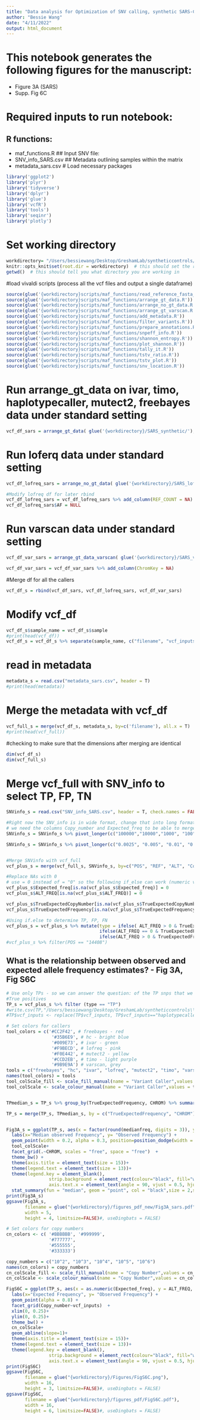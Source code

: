 ```yaml
---
title: "Data analysis for Optimization of SNV calling, synthetic SARS-Cov-2 RNA part"
author: "Bessie Wang"
date: "4/11/2022"
output: html_document
---
```

# This notebook generates the following figures for the manuscript:
- Figure 3A (SARS)
- Supp. Fig 6C

# Required inputs to run notebook:
## R functions:
- maf_functions.R
## Input SNV file:
- SNV_info_SARS.csv
## Metadata outlining samples within the matrix 
- metadata_sars.csv
# Load necessary packages
```r
library('ggplot2')
library('plyr')
library('tidyverse')
library('dplyr')
library('glue')
library('vcfR')
library('tools')
library('seqinr')
library('plotly')
```

# Set working directory 
```r
workdirectory= "/Users/bessiewang/Desktop/GreshamLab/syntheticcontrols/" # set this as its own variable so it is super easy to change later
knitr::opts_knit$set(root.dir = workdirectory)  # this should set the rmd root directory so you don't have to type out 'workdirectory' later on (you still can if you want it doesn't matter)
getwd()  # this should tell you what directory you are working in
```
#load vivaldi scripts (process all the vcf files and output a single dataframe)
```r
source(glue('{workdirectory}scripts/maf_functions/read_reference_fasta_dna.R')) 
source(glue('{workdirectory}scripts/maf_functions/arrange_gt_data.R'))
source(glue('{workdirectory}scripts/maf_functions/arrange_no_gt_data.R'))
source(glue('{workdirectory}scripts/maf_functions/arrange_gt_varscan.R'))
source(glue('{workdirectory}scripts/maf_functions/add_metadata.R'))
source(glue('{workdirectory}scripts/maf_functions/filter_variants.R'))
source(glue('{workdirectory}scripts/maf_functions/prepare_annotations.R'))
source(glue('{workdirectory}scripts/maf_functions/snpeff_info.R'))
source(glue('{workdirectory}scripts/maf_functions/shannon_entropy.R'))
source(glue('{workdirectory}scripts/maf_functions/plot_shannon.R'))
source(glue('{workdirectory}scripts/maf_functions/tally_it.R'))
source(glue('{workdirectory}scripts/maf_functions/tstv_ratio.R'))
source(glue('{workdirectory}scripts/maf_functions/tstv_plot.R'))
source(glue('{workdirectory}scripts/maf_functions/snv_location.R'))
```
# Run arrange_gt_data on ivar, timo, haplotypecaller, mutect2, freebayes data under standard setting
```r
vcf_df_sars = arrange_gt_data( glue('{workdirectory}/SARS_synthetic/'), glue('{workdirectory}/SARS_synthetic/Reference_coding_SARS.fa'), annotated = 'no', ntlist=c('A','G','T','C'))
```

# Run loferq data under standard setting
```r
vcf_df_lofreq_sars = arrange_no_gt_data( glue('{workdirectory}/SARS_lofreq/'), glue('{workdirectory}/SARS_lofreq/Reference_coding_SARS.fa'), annotated = 'no', ntlist=c('A','G','T','C'))

#Modify lofreq df for later rbind 
vcf_df_lofreq_sars = vcf_df_lofreq_sars %>% add_column(REF_COUNT = NA) %>% add_column(ALT_COUNT = NA) %>% add_column(ChromKey = NA)
vcf_df_lofreq_sars$AF = NULL
```

# Run varscan data under standard setting
```r
vcf_df_var_sars = arrange_gt_data_varscan( glue('{workdirectory}/SARS_varscan/'), glue('{workdirectory}/SARS_varscan/Reference_coding_SARS.fa'), annotated = 'no', ntlist=c('A','G','T','C'))

vcf_df_var_sars = vcf_df_var_sars %>% add_column(ChromKey = NA)
```

#Merge df for all the callers
```r
vcf_df_s = rbind(vcf_df_sars, vcf_df_lofreq_sars, vcf_df_var_sars)
```

# Modify vcf_df
```r
vcf_df_s$sample_name = vcf_df_s$sample
#print(head(vcf_df))
vcf_df_s = vcf_df_s %>% separate(sample_name, c("filename", "vcf_inputs"), sep='[_]')
```

# read in metadata 
```r
metadata_s = read.csv("metadata_sars.csv", header = T)
#print(head(metadata))
```

# Merge the metadata with vcf_df
```r
vcf_full_s = merge(vcf_df_s, metadata_s, by=c('filename'), all.x = T) 
#print(head(vcf_full))
```
#checking to make sure that the dimensions after merging are identical 
```r
dim(vcf_df_s)
dim(vcf_full_s)
```
# Merge vcf_full with SNV_info to select TP, FP, TN
```r
SNVinfo_s = read.csv("SNV_info_SARS.csv", header = T, check.names = FALSE)

#Right now the SNV_info is in wide format, change that into long format using pivot_longer
# we need the columns Copy_number and Expected_freq to be able to merge with your variant data, after merging na will appear in 'True' variables if it is a false-positive call! 
SNVinfo_s = SNVinfo_s %>% pivot_longer(c("100000","10000","1000", "100"), names_to = "TrueExpectedCopyNumber", values_to = "Copy_number")

SNVinfo_s = SNVinfo_s %>% pivot_longer(c("0.0025", "0.005", "0.01", "0.02", "0.05", "0.1", "1"), names_to = "TrueExpectedFrequency", values_to = "Expected_freq")


#Merge SNVinfo with vcf_full
vcf_plus_s = merge(vcf_full_s, SNVinfo_s, by=c("POS", "REF", "ALT", "Copy_number", "Expected_freq", "vcf_inputs"), all = TRUE)

#Replace NAs with 0
# use = 0 instead of = "0" so the following if_else can work (numeric values to use >, =, <)
vcf_plus_s$Expected_freq[is.na(vcf_plus_s$Expected_freq)] = 0
vcf_plus_s$ALT_FREQ[is.na(vcf_plus_s$ALT_FREQ)] = 0

vcf_plus_s$TrueExpectedCopyNumber[is.na(vcf_plus_s$TrueExpectedCopyNumber)] = 0
vcf_plus_s$TrueExpectedFrequency[is.na(vcf_plus_s$TrueExpectedFrequency)] = 0

#Using if.else to determine TP, FP, FN
vcf_plus_s = vcf_plus_s %>% mutate(type = ifelse( ALT_FREQ > 0 & TrueExpectedFrequency == 0, "FP",
                                   ifelse(ALT_FREQ == 0 & TrueExpectedFrequency > 0, "FN",
                                   ifelse(ALT_FREQ > 0 & TrueExpectedFrequency > 0, "TP", "NA"))))
#vcf_plus_s %>% filter(POS == "14408")
```
## What is the relationship between observed and expected allele frequency estimates? - Fig 3A, Fig S6C
```r
# Use only TPs - so we can answer the question: of the TP snps that we did find, how close were they to the expected freq?
#True positives 
TP_s = vcf_plus_s %>% filter (type == "TP")
#write.csv(TP,"/Users/bessiewang/Desktop/GreshamLab/syntheticcontrols\\TP.csv", row.names = FALSE)
#TP$vcf_inputs <- replace(TP$vcf_inputs, TP$vcf_inputs=="haplotypecaller", "hc")

# Set colors for callers
tool_colors = c('#CC2F42', # freebayes - red
                 '#35B6E9', # hc - bright blue
                 '#009E73', # ivar - green
                 '#F9BECD', # lofreq - pink
                 '#F0E442', # mutect2 - yellow
                 '#CCD2EB', # timo - light purple
                 '#9B9E9A') # varscan, grey
tools = c("freebayes", "hc", "ivar", "lofreq", "mutect2", "timo", "varscan")
names(tool_colors) = tools
tool_colScale_fill <- scale_fill_manual(name = "Variant Caller",values = tool_colors)
tool_colScale <- scale_colour_manual(name = "Variant Caller",values = tool_colors)


TPmedian_s = TP_s %>% group_by(TrueExpectedFrequency, CHROM) %>% summarise(medianfreq = median(ALT_FREQ))

TP_s = merge(TP_s, TPmedian_s, by = c("TrueExpectedFrequency", "CHROM"))


Fig3A_s = ggplot(TP_s, aes(x = factor(round(medianfreq, digits = 3)), y = ALT_FREQ, color = vcf_inputs))+
  labs(x="Median observed Frequency", y= "Observed Frequency") +
  geom_point(width = 0.2, alpha = 0.3, position=position_dodge(width = 0.5)) + 
  tool_colScale+
  facet_grid(.~CHROM, scales = "free", space = "free")  + 
  theme_bw() +
  theme(axis.title = element_text(size = 15))+
  theme(legend.text = element_text(size = 13))+ 
  theme(legend.key = element_blank(),
                strip.background = element_rect(colour="black", fill="white"),
                axis.text.x = element_text(angle = 90, vjust = 0.5, hjust=1))+
  stat_summary(fun = "median", geom = "point", col = "black",size = 2,shape = 18,fill = "red")
print(Fig3A_s)
ggsave(Fig3A_s,
       filename = glue("{workdirectory}/figures_pdf_new/Fig3A_sars.pdf"),
       width = 5,
       height = 4, limitsize=FALSE)#, useDingbats = FALSE)

# Set colors for copy numbers
cn_colors <- c( '#BBBBBB', '#999999', 
                '#777777', 
                '#555555', 
                '#333333')

copy_numbers = c("10^2", "10^3", "10^4", "10^5", "10^6")
names(cn_colors) = copy_numbers
cn_colScale_fill <- scale_fill_manual(name = "Copy Number",values = cn_colors)
cn_colScale <- scale_colour_manual(name = "Copy Number",values = cn_colors)

FigS6C = ggplot(TP_s, aes(x = as.numeric(Expected_freq), y = ALT_FREQ, color = Copy_number))+
  labs(x="Expected Frequency", y= "Observed Frequency") +
  geom_point(alpha = 0.8) + 
  facet_grid(Copy_number~vcf_inputs)  + 
  xlim(0, 0.25)+
  ylim(0, 0.25)+
  theme_bw() +
  cn_colScale+
  geom_abline(slope=1)+
  theme(axis.title = element_text(size = 15))+
  theme(legend.text = element_text(size = 13))+ 
  theme(legend.key = element_blank(),
                strip.background = element_rect(colour="black", fill="white"),
                axis.text.x = element_text(angle = 90, vjust = 0.5, hjust=1))
print(FigS6C)
ggsave(FigS6C,
       filename = glue("{workdirectory}/Figures/FigS6C.png"),
       width = 16,
       height = 3, limitsize=FALSE)#, useDingbats = FALSE)
ggsave(FigS6C,
       filename = glue("{workdirectory}/figures_pdf/FigS6C.pdf"),
       width = 16,
       height = 6, limitsize=FALSE)#, useDingbats = FALSE)
```




